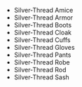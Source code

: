 - <WowHeadItem id="6395">Silver-Thread Amice</WowHeadItem>
- <WowHeadItem id="7110">Silver-Thread Armor</WowHeadItem>
- <WowHeadItem id="6394">Silver-Thread Boots</WowHeadItem>
- <WowHeadItem id="4713">Silver-Thread Cloak</WowHeadItem>
- <WowHeadItem id="4036">Silver-Thread Cuffs</WowHeadItem>
- <WowHeadItem id="6393">Silver-Thread Gloves</WowHeadItem>
- <WowHeadItem id="4037">Silver-Thread Pants</WowHeadItem>
- <WowHeadItem id="4035">Silver-Thread Robe</WowHeadItem>
- <WowHeadItem id="15928">Silver-Thread Rod</WowHeadItem>
- <WowHeadItem id="4714">Silver-Thread Sash</WowHeadItem>